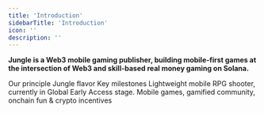 ```yaml
---
title: 'Introduction'
sidebarTitle: 'Introduction'
icon: ''
description: ''
---
```


**Jungle is a Web3 mobile gaming publisher, building __mobile-first games__ at the intersection of Web3 and skill-based __real money gaming__ on Solana.**


<CardGroup cols={3}>
    <Card title="Manifesto" icon="hand-fist" href="manifesto">
    Our principle
  </Card>
    <Card title="Vision" icon="eye" href="vision">
    Jungle flavor
  </Card>
   <Card title="Roadmap" icon="bullseye-arrow" href="roadmap">
    Key milestones
  </Card>
</CardGroup>
<CardGroup cols={2}>
    <Card title="For The Win (FTW)" icon="gamepad" href="ftw/ftw">
Lightweight mobile RPG shooter, currently in Global Early Access stage.
  </Card>
    <Card title="Ecosystem" icon="dice-d20" href="ecosystem/ecosystem">
Mobile games, gamified community, onchain fun & crypto incentives
  </Card>
</CardGroup>